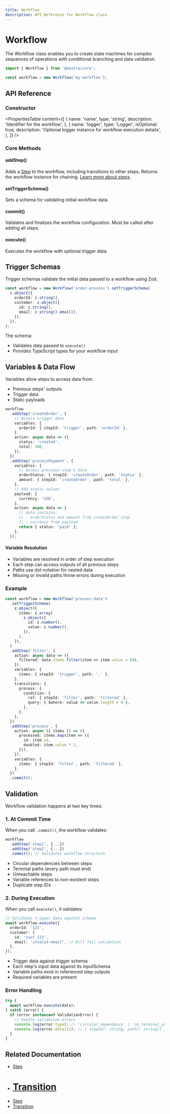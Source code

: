 ```yaml
---
title: Workflow
description: API Reference for Workflow class
---
```


# Workflow

The Workflow class enables you to create state machines for complex sequences of operations with conditional branching and data validation.

```ts
import { Workflow } from '@mastra/core';

const workflow = new Workflow('my-workflow');
```

## API Reference

### Constructor

<PropertiesTable
  content={[
    {
      name: 'name',
      type: 'string',
      description: 'Identifier for the workflow',
    },
    {
      name: 'logger',
      type: 'Logger<WorkflowLogMessage>',
      isOptional: true,
      description: 'Optional logger instance for workflow execution details',
    },
  ]}
/>

### Core Methods

#### addStep()

Adds a [Step](./step.mdx) to the workflow, including transitions to other steps. Returns the workflow instance for chaining. [Learn more about steps](./step.mdx).

#### setTriggerSchema()

Sets a schema for validating initial workflow data.

#### commit()

Validates and finalizes the workflow configuration. Must be called after adding all steps.

#### execute()

Executes the workflow with optional trigger data.

## Trigger Schemas

Trigger schemas validate the initial data passed to a workflow using Zod.

```ts showLineNumbers
const workflow = new Workflow('order-process').setTriggerSchema(
  z.object({
    orderId: z.string(),
    customer: z.object({
      id: z.string(),
      email: z.string().email(),
    }),
  }),
);
```

The schema:

- Validates data passed to `execute()`
- Provides TypeScript types for your workflow input

## Variables & Data Flow

Variables allow steps to access data from:

- Previous steps' outputs
- Trigger data
- Static payloads

```ts showLineNumbers
workflow
  .addStep('createOrder', {
    // Access trigger data
    variables: {
      orderId: { stepId: 'trigger', path: 'orderId' },
    },
    action: async data => ({
      status: 'created',
      total: 100,
    }),
  })
  .addStep('processPayment', {
    variables: {
      // Access previous step's data
      orderStatus: { stepId: 'createOrder', path: 'status' },
      amount: { stepId: 'createOrder', path: 'total' },
    },
    // Add static values
    payload: {
      currency: 'USD',
    },
    action: async data => {
      // data contains:
      // - orderStatus and amount from createOrder step
      // - currency from payload
      return { status: 'paid' };
    },
  });
```

#### Variable Resolution

- Variables are resolved in order of step execution
- Each step can access outputs of all previous steps
- Paths use dot notation for nested data
- Missing or invalid paths throw errors during execution

### Example

```ts showLineNumbers
const workflow = new Workflow('process-data')
  .setTriggerSchema(
    z.object({
      items: z.array(
        z.object({
          id: z.number(),
          value: z.number(),
        }),
      ),
    }),
  )
  .addStep('filter', {
    action: async data => ({
      filtered: data.items.filter(item => item.value > 50),
    }),
    variables: {
      items: { stepId: 'trigger', path: '.' },
    },
    transitions: {
      process: {
        condition: {
          ref: { stepId: 'filter', path: 'filtered' },
          query: { $where: value => value.length > 0 },
        },
      },
    },
  })
  .addStep('process', {
    action: async ({ items }) => ({
      processed: items.map(item => ({
        id: item.id,
        doubled: item.value * 2,
      })),
    }),
    variables: {
      items: { stepId: 'filter', path: 'filtered' },
    },
  })
  .commit();
```

## Validation

Workflow validation happens at two key times:

### 1. At Commit Time

When you call `.commit()`, the workflow validates:

```ts showLineNumbers
workflow
  .addStep('step1', {...})
  .addStep('step2', {...})
  .commit(); // Validates workflow structure
```

- Circular dependencies between steps
- Terminal paths (every path must end)
- Unreachable steps
- Variable references to non-existent steps
- Duplicate step IDs

### 2. During Execution

When you call `execute()`, it validates:

```ts showLineNumbers
// Validates trigger data against schema
await workflow.execute({
  orderId: '123',
  customer: {
    id: 'cust_123',
    email: 'invalid-email', // Will fail validation
  },
});
```

- Trigger data against trigger schema
- Each step's input data against its inputSchema
- Variable paths exist in referenced step outputs
- Required variables are present

### Error Handling

```ts showLineNumbers
try {
  await workflow.execute(data);
} catch (error) {
  if (error instanceof ValidationError) {
    // Handle validation errors
    console.log(error.type); // 'circular_dependency' | 'no_terminal_path' | 'unreachable_step'
    console.log(error.details); // { stepId?: string, path?: string[] }
  }
}
```

## Related Documentation

- [Step](https://mastra.ai/docs/guide/reference/workflows/step)
- # [Transition](https://mastra.ai/docs/guide/reference/workflows/transition)
- [Step](./step.mdx)
- [Transition](./transition.mdx)
